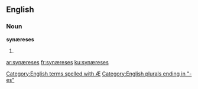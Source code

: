 ==English==

===Noun===
'''synæreses''' {{p}}

# {{plural of|synæresis|lang=en}}

[[Category:English terms spelled with Æ]]
[[Category:English plurals ending in "-es"]]

[[ar:synæreses]]
[[fr:synæreses]]
[[ku:synæreses]]